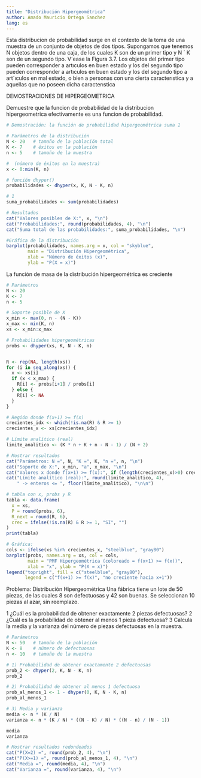 ---
title: "Distribución Hipergeométrica"
author: Amado Mauricio Ortega Sanchez
lang: es
---

```{=html}
<style>
main.content {
text-align: justify}
</style>
```
Esta distribucion de probabilidad surge en el contexto de la toma de una
muestra de un conjunto de objetos de dos tipos. Supongamos que tenemos
N objetos dentro de una caja, de los cuales K son de un primer tipo y
N ´ K son de un segundo tipo. V´ease la Figura 3.7. Los objetos del primer
tipo pueden corresponder a artıculos en buen estado y los del segundo tipo pueden corresponder a artıculos en buen estado y los del segundo tipo
a art´ıculos en mal estado, o bien a personas con una cierta caracterıstica y a aquellas que no poseen dicha caracterıstica






DEMOSTRACIONES DE HIPERGEOMETRICA

Demuestre que la funcion de probabilidad de la distribucion hipergeometrica efectivamente es una funcion de probabilidad.

```{r}
# Demostración: la función de probabilidad hipergeométrica suma 1

# Parámetros de la distribución
N <- 20   # tamaño de la población total
K <- 7    # éxitos en la población
n <- 5    # tamaño de la muestra

#  (número de éxitos en la muestra)
x <- 0:min(K, n)

# función dhyper()
probabilidades <- dhyper(x, K, N - K, n)

# 1
suma_probabilidades <- sum(probabilidades)

# Resultados
cat("Valores posibles de X:", x, "\n")
cat("Probabilidades:", round(probabilidades, 4), "\n")
cat("Suma total de las probabilidades:", suma_probabilidades, "\n")

#Gráfica de la distribución
barplot(probabilidades, names.arg = x, col = "skyblue",
        main = "Distribución Hipergeométrica",
        xlab = "Número de éxitos (x)",
        ylab = "P(X = x)")

```


La función de masa de la distribución hipergeométrica es creciente  

```{r}
# Parámetros 
N <- 20
K <- 7
n <- 5

# Soporte posible de X
x_min <- max(0, n - (N - K))
x_max <- min(K, n)
xs <- x_min:x_max

# Probabilidades hipergeométricas
probs <- dhyper(xs, K, N - K, n)


R <- rep(NA, length(xs))
for (i in seq_along(xs)) {
  x <- xs[i]
  if (x < x_max) {
    R[i] <- probs[i+1] / probs[i]
  } else {
    R[i] <- NA
  }
}

# Región donde f(x+1) >= f(x)
crecientes_idx <- which(!is.na(R) & R >= 1)
crecientes_x <- xs[crecientes_idx]

# Límite analítico (real)
limite_analitico <- (K * n + K + n - N - 1) / (N + 2)

# Mostrar resultados
cat("Parámetros: N =", N, "K =", K, "n =", n, "\n")
cat("Soporte de X:", x_min, "a", x_max, "\n")
cat("Valores x donde f(x+1) >= f(x):", if (length(crecientes_x)>0) crecientes_x else "ninguno", "\n")
cat("Límite analítico (real):", round(limite_analitico, 4),
    " -> enteros <= ", floor(limite_analitico), "\n\n")

# tabla con x, probs y R
tabla <- data.frame(
  x = xs,
  P = round(probs, 6),
  R_next = round(R, 6),
  crec = ifelse(!is.na(R) & R >= 1, "SI", "")
)
print(tabla)

# Gráfica: 
cols <- ifelse(xs %in% crecientes_x, "steelblue", "gray80")
barplot(probs, names.arg = xs, col = cols,
        main = "PMF Hipergeométrica (coloreado = f(x+1) >= f(x))",
        xlab = "x", ylab = "P(X = x)")
legend("topright", fill = c("steelblue", "gray80"),
       legend = c("f(x+1) >= f(x)", "no creciente hacia x+1"))

```





Problema: 
Distribución Hipergeométrica
Una fábrica tiene un lote de 50 piezas, de las cuales 8 son defectuosas y 42 son buenas.
Se seleccionan 10 piezas al azar, sin reemplazo.

1 ¿Cuál es la probabilidad de obtener exactamente 2 piezas defectuosas?
2️ ¿Cuál es la probabilidad de obtener al menos 1 pieza defectuosa?
3️ Calcula la media y la varianza del número de piezas defectuosas en la muestra.

```{r}
# Parámetros
N <- 50   # tamaño de la población
K <- 8    # número de defectuosas
n <- 10   # tamaño de la muestra

# 1) Probabilidad de obtener exactamente 2 defectuosas
prob_2 <- dhyper(2, K, N - K, n)
prob_2

# 2) Probabilidad de obtener al menos 1 defectuosa
prob_al_menos_1 <- 1 - dhyper(0, K, N - K, n)
prob_al_menos_1

# 3) Media y varianza
media <- n * (K / N)
varianza <- n * (K / N) * ((N - K) / N) * ((N - n) / (N - 1))

media
varianza

# Mostrar resultados redondeados
cat("P(X=2) =", round(prob_2, 4), "\n")
cat("P(X>=1) =", round(prob_al_menos_1, 4), "\n")
cat("Media =", round(media, 4), "\n")
cat("Varianza =", round(varianza, 4), "\n")

```

